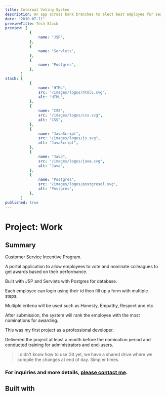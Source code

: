```yaml
---
title: Internal Voting System
description: An app across bank branches to elect best employee for season.
date: "2010-07-11"
previewTitle: Tech Stack
preview: [
           {
               name: "JSP",
           },
           {
               name: "Servlets",
           },
           {
               name: "Postgres",
           },
       ]
stack: [
           {
               name: "HTML",
               src: "/images/logos/html5.svg",
               alt: "HTML",
           },
           {
               name: "CSS",
               src: "/images/logos/css.svg",
               alt: "CSS",
           },
           {
               name: "JavaScript",
               src: "/images/logos/js.svg",
               alt: "JavaScript",
           },
           {
               name: "Java",
               src: "/images/logos/java.svg",
               alt: "Java",
           },
           {
               name: "Postgres",
               src: "/images/logos/postgresql.svg",
               alt: "Postgres",
           },
       ]
published: true
---
```


# Project: Work


## Summary

Customer Service Incentive Program.

A portal application to allow employees to vote and nominate colleagues to get awards based on their performance.

Built with JSP and Servlets with Postgres for database.

Each employee can login using their id then fill up a form with multiple steps.

Multiple criteria will be used such as Honesty, Empathy, Respect and etc.

After submission, the system will rank the employee with the most nominations for awarding.

This was my first project as a professional developer.

Delivered the project at least a month before the nomination period and conducted training for administrators and end-users.

> I didn't know how to use Git yet, we have a shared drive where we compile the changes at end of day.
> Simpler times.

### For inquiries and more details, [please contact me](https://projects.jcos.io/contact).


## Built with
